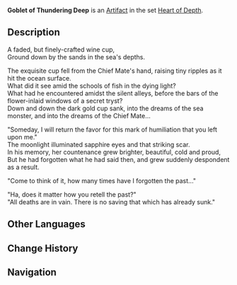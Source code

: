 {{Artifact Infobox
|image = Item Goblet of Thundering Deep.png
|set   = Heart of Depth
|piece = Goblet of Eonothem
}}
{{Description|A faded wine cup that was unintentionally dredged up from the sea. Its dull exterior tells of the days it has spent beneath the waves.}}
'''Goblet of Thundering Deep''' is an [[Artifact]] in the set [[Heart of Depth]].

==Description==
A faded, but finely-crafted wine cup,<br />Ground down by the sands in the sea's depths.

The exquisite cup fell from the Chief Mate's hand, raising tiny ripples as it hit the ocean surface.<br />What did it see amid the schools of fish in the dying light?<br />What had he encountered amidst the silent alleys, before the bars of the flower-inlaid windows of a secret tryst?<br />Down and down the dark gold cup sank, into the dreams of the sea monster, and into the dreams of the Chief Mate...

"Someday, I will return the favor for this mark of humiliation that you left upon me."<br />The moonlight illuminated sapphire eyes and that striking scar.<br />In his memory, her countenance grew brighter, beautiful, cold and proud,<br />But he had forgotten what he had said then, and grew suddenly despondent as a result.

"Come to think of it, how many times have I forgotten the past..."

"Ha, does it matter how you retell the past?"<br />"All deaths are in vain. There is no saving that which has already sunk."

==Other Languages==
{{Other Languages
|en      = Goblet of Thundering Deep
|zhs     = 沉波之盏
|zhs_rm  = Chén Bō zhī Zhǎn
|zht     = 沉波之盞
|zht_rm  = Chén Bō zhī Zhǎn
|zh_tl   = 
|ja      = 浮沈の杯
|ja_rm   = Fuchin no Hai
|ja_tl   = Alcohol Cup of Floating and Sinking
|ko      = 해연의 잔
|ko_rm   = 
|ko_tl   = 
|es      = Cáliz de las Profundidades
|es_tl   = Goblet of the Depths
|fr      = Calice des profondeurs
|fr_tl   = Chalice of the Depths
|ru      = Кубок оглушающих глубин
|ru_tl   = 
|th      = Goblet of Thundering Deep
|vi      = Ly Gợn Sóng
|vi_tl   = 
|de      = Kelch der hohen Wellen
|de_tl   = Goblet of High Waves
|id      = Goblet of Thundering Deep
|pt      = Cálice das Profundezas
|pt_tl   = 
}}

==Change History==
{{Change History|1.2}}

==Navigation==
{{Artifact Set Navbox|Heart of Depth}}